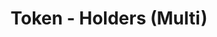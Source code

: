 ---
title: 'Token - Holders (Multi)'
openapi: '/en/api-reference/openapi-en.json GET /token/v1/{chain}/{tokenAddress}/holders/multi'
---